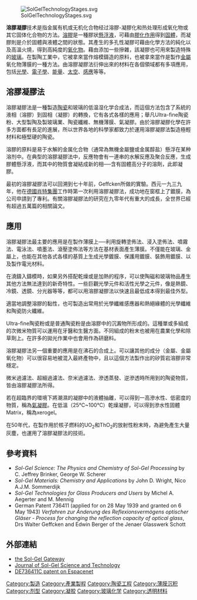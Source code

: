 [[File:SolGelTechnologyStages.svg|thumb]]

'''溶膠凝膠'''技术是指金属有机或无机化合物经过溶膠-凝膠化和热处理形成氧化物或其它固体化合物的方法。[[溶膠|溶膠]]是一種膠狀[[懸浮液|懸浮液]]，可藉由[[膠化作用|膠化作用]]得到[[固體|固體]]，而凝膠則是介於固體與液體之間的狀態。其產生的多孔性凝膠可藉由化學方法的純化以及高溫火燒，得到高純度的[[氧化物|氧化物]]。藉由添加一些摻雜，該凝膠也可用來製造特殊的[[玻璃|玻璃]]。在製陶工業中，它被拿來當作熔模鑄造的原料，也被拿來當作是製作[[金屬|金屬]]氧化物薄膜的一種方法。由溶膠凝膠法衍伸出來的材料在各個領域都有多項應用，包括[[光學|光學]]、[[電子學|電子學]]、[[能量|能量]]、[[太空|太空]]、[[感應|感應]]等等。

==溶膠凝膠法==
溶膠凝膠法是一種製造[[陶瓷|陶瓷]]和玻璃的低温湿化学合成法，而這個方法包含了系統的液相（溶膠）到固相（凝膠）的轉換，它有各式各樣的應用；舉凡Ultra-fine陶瓷粉、大型製陶及製玻璃業、陶瓷纖維、無機薄膜、氣凝膠。由於溶膠凝膠化學在許多方面都有長足的進展，所以世界各地的科學家都致力於運用溶膠凝膠法製造極輕材料和極堅硬的陶瓷。

溶膠的原料是易于水解的金属化合物（通常為無機金屬鹽或金属醇盐）懸浮在某种溶剂中。在典型的溶膠凝膠法中，反應物會有一連串的水解反應及聚合反應，生成膠體懸浮液，而其中的物質會凝結成新的相──含有固體高分子的溶劑，此即凝膠。

最初的溶膠凝膠法可以回溯到七十年前，Geffcken所做的實驗。西元一九三九年，他在[[德國|德國]][[肖特集團|肖特集團]]工作時第一次利用溶膠凝膠法，成功地在窗框上了鍍膜，為公司申請到了專利。有關溶膠凝膠法的研究在九零年代有重大的成長，全世界已經有超過五萬篇的相關論文。

==應用==
溶膠凝膠法最主要的應用是在製作薄膜上──利用旋轉塗佈法、浸入塗佈法、噴霧法、電泳法、噴墨法、滾壓塗佈法等方法在基材表面產生薄膜。不僅能在玻璃、金屬上，也能在其他各式各樣的基質上生成光學鍍膜、保護用鍍膜、裝飾用鍍膜、以及製作電光材料。

在澆鑄入鑄模時，如果另外搭配乾燥或是加熱的程序，可以使陶磁和玻璃物品產生其他方法無法達到的新奇特性。一些巨觀光學元件和活性光學之元件，像是熱鏡、冷鏡、透鏡、分光器等等，都可以用溶膠凝膠法以快速且最低成本得到最佳外型。

適當地調整溶膠的黏性，也可製造出常用於光學纖維感應器和熱絕緣體的光學纖維和陶瓷防火纖維。

Ultra-fine陶瓷粉或是普通陶瓷粉是由溶膠中的沉澱物所形成的。這種單或多組成的次微米物質可以運用在牙醫和生醫方面。不同組成的粉末也被用在農業化學和除草劑上。在許多的拋光作業中也會用作為研磨料。

溶膠凝膠法另一個重要的應用是在沸石的合成上。可以讓其他的成分（金屬、金屬氧化物）可以很容易地被混入最終產物中，且以這個方法製作出的矽質岩溶膠非常穩定。

微米過濾法、超細過濾法、奈米過濾法、滲透蒸發、逆滲透時所用到的陶瓷物質，皆由溶膠凝膠法所得。

若在超臨界的環境下將潮濕的凝膠中的液體抽離，可以得到一高滲水性、低密度的物質，稱為[[氣凝膠|氣凝膠]]。在低溫（25℃~100℃）乾燥凝膠，可以得到滲水性固體Matrix，稱為xerogel。

在50年代，在製作用於核子燃料的UO<sub>2</sub>和ThO<sub>2</sub>的放射性粉末時，為避免產生大量灰塵，也運用了溶膠凝膠法的技術。

==參考資料==
*''Sol-Gel Science: The Physics and Chemistry of Sol-Gel Processing'' by C. Jeffrey Brinker, George W. Scherer 
*''Sol-Gel Materials: Chemistry and Applications'' by John D. Wright, Nico A.J.M. Sommerdijk
*''Sol-Gel Technologies for Glass Producers and Users'' by Michel A. Aegerter and M. Mennig
*German Patent 736411 (applied for on 28 May 1939 and granted on 6 May 1943) ''Verfahren zur Änderung des Reflexionsvermögens optischer Gläser - Process for changing the reflection capacity of optical glass'', Drs Walter Geffcken and Edwin Berger of the Jenaer Glasswerk Schott

==外部連結==
*[http://www.solgel.com/index.asp the Sol-Gel Gateway] {{Wayback|url=http://www.solgel.com/index.asp |date=20200201113117 }}
*[http://www.springerlink.com/app/home/journal.asp?wasp=785385c13ec244eebc516625e4e8e65c&referrer=parent&backto=linkingpublicationresults,1:100301,1  Journal of Sol-Gel Science and Technology]{{Dead link|date=2020年1月 |bot=InternetArchiveBot |fix-attempted=yes }}
*[http://v3.espacenet.com/textdoc?DB=EPODOC&IDX=DE736411&F=0 DE736411C patent on Espacenet]

[[Category:製造|Category:製造]]
[[Category:產業製程|Category:產業製程]]
[[Category:陶瓷工程|Category:陶瓷工程]]
[[Category:薄膜沉积|Category:薄膜沉积]]
[[Category:剂型|Category:剂型]]
[[Category:凝胶|Category:凝胶]]
[[Category:玻璃化学|Category:玻璃化学]]
[[Category:透明材料|Category:透明材料]]